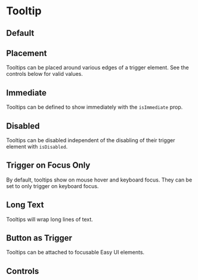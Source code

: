 
<Meta of={TooltipStories} />

# Tooltip

## Default

<Canvas of={TooltipStories.Default} />

## Placement

Tooltips can be placed around various edges of a trigger element. See the controls below for valid values.

<Canvas of={TooltipStories.Placement} />

## Immediate

Tooltips can be defined to show immediately with the `isImmediate` prop.

<Canvas of={TooltipStories.Immediate} />

## Disabled

Tooltips can be disabled independent of the disabling of their trigger element with `isDisabled`.

<Canvas of={TooltipStories.Disabled} />

## Trigger on Focus Only

By default, tooltips show on mouse hover and keyboard focus. They can be set to only trigger on keyboard focus.

<Canvas of={TooltipStories.FocusOnly} />

## Long Text

Tooltips will wrap long lines of text.

<Canvas of={TooltipStories.LongText} />

## Button as Trigger

Tooltips can be attached to focusable Easy UI elements.

<Canvas of={TooltipStories.ButtonTrigger} />

## Controls

<Canvas of={TooltipStories.Controls} />

<Controls of={TooltipStories.Controls} />
